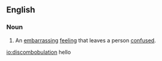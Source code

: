 ==English==

===Noun===
{{en-noun}}

# An [[embarrassing]] [[feeling]] that leaves a person [[confused]].

<!--These are not related terms. They are related *ideas*, but the related terms section is for terms that are *etymologically* related to the entry but not derived from it.

====Related terms====
* [[confusion]]
* [[embarrassment]]
-->

[[io:discombobulation]]
hello